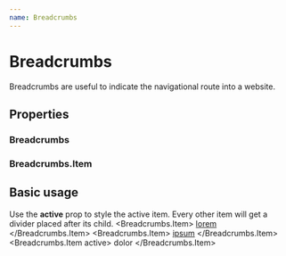 ```yaml
---
name: Breadcrumbs
---
```



# Breadcrumbs

Breadcrumbs are useful to indicate the navigational route into a website.

## Properties
### Breadcrumbs
<PropsTable of={Breadcrumbs} />

### Breadcrumbs.Item
<PropsTable of={Breadcrumbs.Item} />

## Basic usage
Use the **active** prop to style the active item. Every other item will get a divider placed after its child.
<Playground>
    <Breadcrumbs>
        <Breadcrumbs.Item>
            <a class="c-link" href="#">lorem</a>
        </Breadcrumbs.Item>
        <Breadcrumbs.Item>
            <a class="c-link" href="#">ipsum</a>
        </Breadcrumbs.Item>
        <Breadcrumbs.Item active>
            dolor
        </Breadcrumbs.Item>
    </Breadcrumbs>
</Playground>